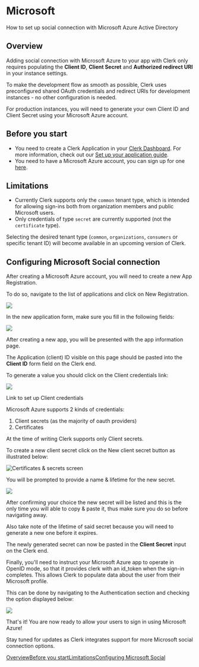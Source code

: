 # Microsoft

How to set up social connection with Microsoft Azure Active Directory

## Overview

Adding social connection with Microsoft Azure to your app with Clerk only requires populating the **Client ID**, **Client Secret** and **Authorized redirect URI** in your instance settings.

To make the development flow as smooth as possible, Clerk uses  preconfigured shared OAuth credentials and redirect URIs for development instances - no other configuration is needed.

For production instances, you will need to generate your own Client ID and Client Secret using your Microsoft Azure account.

## Before you start

- You need to create a Clerk Application in your [Clerk Dashboard](https://dashboard.clerk.dev/). For more information, check out our [Set up your application guide](/docs/quickstarts/setup-clerk).
- You need to have a Microsoft Azure account, you can sign up for one [here](https://azure.microsoft.com/en-us/free/).

## Limitations

- Currently Clerk supports only the `common` tenant type, which is intended for allowing sign-ins both from organization members and public Microsoft users.
- Only credentials of type `secret` are currently supported (not the `certificate` type).

Selecting the desired tenant type (`common`, `organizations`, `consumers` or specific tenant ID) will become available in an upcoming version of Clerk.

## Configuring Microsoft Social connection

After creating a Microsoft Azure account, you will need to create a new App Registration.

To do so, navigate to the list of applications and click on New Registration.

![](/docs/images/authentication-providers/microsoft/68c5008e10816bba8c174236dd789ca9a4fdb53d-2270x818.png)

In the new application form, make sure you fill in the following fields:

![](/docs/images/authentication-providers/microsoft/1a5dc8db362fc73ca1791d13fc6fb2b74f9f2b81-3360x1782.png)

After creating a new app, you will be presented with the app information page.

The Application (client) ID visible on this page should be pasted into the **Client ID** form field on the Clerk end.

To generate a value you should click on the Client credentials link:

![](/docs/images/authentication-providers/microsoft/bf4870cd568b61e1109b098dde0ff64932e51bb9-1874x370.png)

Link to set up Client credentials

Microsoft Azure supports 2 kinds of credentials:

1. Client secrets (as the majority of oauth providers)
2. Certificates

At the time of writing Clerk supports only Client secrets.

To create a new client secret click on the New client secret button as illustrated below:

![Certificates & secrets screen](/docs/images/authentication-providers/microsoft/c38a13ba0630dd41a950b75a51f025a34cd9fbea-3360x1782.png)

You will be prompted to provide a name & lifetime for the new secret.

![](/docs/images/authentication-providers/microsoft/08f6445903a233c89ad96be25de3293def891cb6-1172x854.png)

After confirming your choice the new secret will be listed and this is the  only time you will able to copy & paste it, thus make sure you do so before navigating away.

Also take note of the lifetime of said secret because you will need to generate a new one before it expires.

The newly generated secret can now be pasted in the **Client Secret** input on the Clerk end.

Finally, you'll need to instruct your Microsoft Azure app to operate in OpenID  mode, so that it provides clerk with an id_token when the sign-in  completes. This allows Clerk to populate data about the user from their  Microsoft profile.

This can be done by navigating to the Authentication section and checking the option displayed below:

![](/docs/images/authentication-providers/microsoft/8952eb0906ea95baa72026a2fb08edc8bfcd2d4a-3360x1782.png)

That's it! You are now ready to allow your users to sign in using Microsoft Azure!

Stay tuned for updates as Clerk integrates support for more Microsoft social connection options.

[Overview](https://clerk.com/docs/authentication/social-connection-with-microsoft#overview)[Before you start](https://clerk.com/docs/authentication/social-connection-with-microsoft#before-you-start)[Limitations](https://clerk.com/docs/authentication/social-connection-with-microsoft#limitations)[Configuring Microsoft Social ](https://clerk.com/docs/authentication/social-connection-with-microsoft#configuring-microsoft-social-connection)
